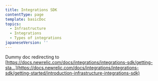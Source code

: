 ```yaml
---
title: Integrations SDK
contentType: page
template: basicDoc
topics:
  - Infrastructure
  - Integrations
  - Types of integrations
japaneseVersion: ''
---
```


Dummy doc redirecting to [https://docs.newrelic.com/docs/integrations/integrations-sdk/getting-sta...](https://docs.newrelic.com/docs/integrations/integrations-sdk/getting-started/introduction-infrastructure-integrations-sdk)
